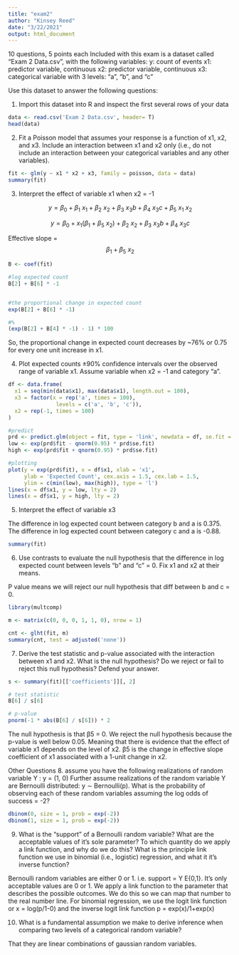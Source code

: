 ```yaml
---
title: "exam2"
author: "Kinsey Reed"
date: "3/22/2021"
output: html_document
---
```


10 questions, 5 points each
Included with this exam is a dataset called “Exam 2 Data.csv”, with the following variables:
y: count of events
x1: predictor variable, continuous
x2: predictor variable, continuous
x3: categorical variable with 3 levels: "a", "b", and "c"

Use this dataset to answer the following questions:

1. Import this dataset into R and inspect the first several rows of your data

```r
data <- read.csv('Exam 2 Data.csv', header= T)
head(data)
```
2. Fit a Poisson model that assumes your response is a function of x1, x2, and x3. Include an interaction
between x1 and x2 only (i.e., do not include an interaction between your categorical variables and any
other variables).


```r
fit <- glm(y ~ x1 * x2 + x3, family = poisson, data = data)
summary(fit)
```

3. Interpret the effect of variable x1 when x2 = -1


$$ y = \beta_0 + \beta_1~x_1 + \beta_2~x_2 + \beta_3~x_3b + \beta_4~x_3c + \beta_5~x_1~x_2$$

$$ y = \beta_0 + x_1(\beta_1 + \beta_5~x_2) + \beta_2~x_2 + \beta_3~x_3b + \beta_4~x_3c $$

Effective slope = $$ \beta_1 + \beta_5~x_2 $$


```r
B <- coef(fit)

#log expected count
B[2] + B[6] * -1


#the proportional change in expected count
exp(B[2] + B[6] * -1)

#% 
(exp(B[2] + B[4] * -1) - 1) * 100

```

So, the proportional change in expected count decreases by ~76% or 0.75 for every one unit increase in x1.

4. Plot expected counts ±90% confidence intervals over the observed range of variable x1. Assume variable
when x2 = -1 and category "a".

```r
df <- data.frame(
  x1 = seq(min(data$x1), max(data$x1), length.out = 100),
  x3 = factor(x = rep('a', times = 100),
               levels = c('a', 'b', 'c')),
  x2 = rep(-1, times = 100)
)

#predict
prd <- predict.glm(object = fit, type = 'link', newdata = df, se.fit = T)
low <- exp(prd$fit - qnorm(0.95) * prd$se.fit)
high <- exp(prd$fit + qnorm(0.95) * prd$se.fit)

#plotting
plot(y = exp(prd$fit), x = df$x1, xlab = 'x1',
     ylab = 'Expected Count', cex.axis = 1.5, cex.lab = 1.5,
     ylim = c(min(low), max(high)), type = 'l')
lines(x = df$x1, y = low, lty = 2)
lines(x = df$x1, y = high, lty = 2)


```




5. Interpret the effect of variable x3

The difference in log expected count between category b and a is 0.375. The difference in log expected count between category c and a is -0.88. 

```r
summary(fit)


```

6. Use contrasts to evaluate the null hypothesis that the difference in log expected count between levels
"b" and "c" = 0. Fix x1 and x2 at their means.


P value means we will reject our null hypothesis that diff between b and c = 0.
```r
library(multcomp)

m <- matrix(c(0, 0, 0, 1, 1, 0), nrow = 1)

cnt <- glht(fit, m)
summary(cnt, test = adjusted('none'))

```



7. Derive the test statistic and p-value associated with the interaction between x1 and x2. What is the
null hypothesis? Do we reject or fail to reject this null hypothesis? Defend your answer.

```r
s <- summary(fit)[['coefficients']][, 2]

# test statistic
B[6] / s[6]

# p-value
pnorm(-1 * abs(B[6] / s[6])) * 2
```
The null hypothesis is that β5 = 0. We reject the null hypothesis because the p-value is well below 0.05. Meaning that there is evidence that the effect of variable x1 depends on the level of x2. β5 is the change in effective slope coefficient of x1 associated with a 1-unit change in x2.




Other Questions
8. assume you have the following realizations of random variable Y :
y = (1, 0)
Further assume realizations of the random variable Y are Bernoulli distributed:
y ∼ Bernoulli(p).
What is the probability of observing each of these random variables assuming the log odds of success =
-2?
```r
dbinom(0, size = 1, prob = exp(-2))
dbinom(1, size = 1, prob = exp(-2))
```
9. What is the "support" of a Bernoulli random variable? What are the acceptable values of it’s sole
parameter? To which quantity do we apply a link function, and why do we do this? What is the
principle link function we use in binomial (i.e., logistic) regression, and what it it’s inverse function?


Bernoulli random variables are either 0 or 1. i.e. support = Y E{0,1}. It's only acceptable values are 0 or 1. We apply a link function to the parameter that describes the possible outcomes. We do this so we can map that number to the real number line. For binomial regression, we use the logit link function or x = log(p/1-0) and the inverse logit link function p = exp(x)/1+exp(x)


10. What is a fundamental assumption we make to derive inference when comparing two levels of a
categorical random variable?

That they are linear combinations of gaussian random variables. 
